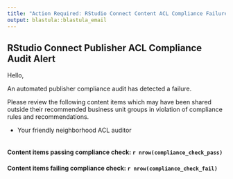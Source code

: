 ```yaml
---
title: "Action Required: RStudio Connect Content ACL Compliance Failure"
output: blastula::blastula_email
---
```


## RStudio Connect Publisher ACL Compliance Audit Alert

Hello,

An automated publisher compliance audit has detected a failure.

Please review the following content items which may have been shared outside their recommended business unit groups in violation of compliance rules and recommendations.

-   Your friendly neighborhood ACL auditor

```r
```

#### Content items passing compliance check: `r nrow(compliance_check_pass)`

#### Content items failing compliance check: `r nrow(compliance_check_fail)`

